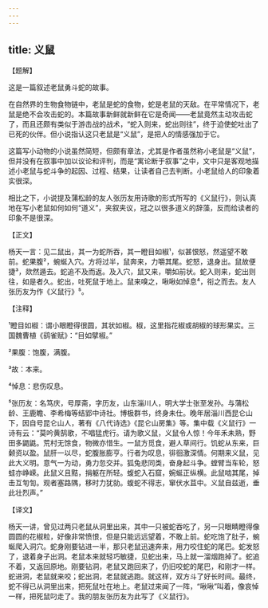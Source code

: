 ```yaml
---
---
---
```

title: 义鼠
---




【题解】


这是一篇叙述老鼠勇斗蛇的故事。

在自然界的生物食物链中，老鼠是蛇的食物，蛇是老鼠的天敌。在平常情况下，老鼠是绝不会攻击蛇的。本篇故事新鲜就新鲜在它是奇闻——老鼠竟然主动攻击蛇了，而且还颇有类似于游击战的战术，“蛇入则来，蛇出则往”，终于迫使蛇吐出了已死的伙伴。但小说指认这只老鼠是“义鼠”，是把人的情感强加于它。

这篇写小动物的小说虽然简短，但颇有章法，尤其是作者虽然称小老鼠是“义鼠”，但并没有在叙事中加以议论和评判，而是“寓论断于叙事”之中，文中只是客观地描述小老鼠与蛇斗争的起因、过程、结果，让读者自己去判断。小老鼠给人的印象着实很深。

相比之下，小说提及蒲松龄的友人张历友用诗歌的形式所写的《义鼠行》，则认真地在写小老鼠如何如何“道义”，夹叙夹议，冠之以很多道义的辞藻，反而给读者的印象不是很深。


【正文】

杨天一言：见二鼠出，其一为蛇所吞，其一瞪目如椒¹，似甚恨怒，然遥望不敢前。蛇果腹²，蜿蜒入穴。方将过半，鼠奔来，力嚼其尾。蛇怒，退身出。鼠故便捷³，欻然遁去。蛇追不及而返。及入穴，鼠又来，嚼如前状。蛇入则来，蛇出则往，如是者久。蛇出，吐死鼠于地上。鼠来嗅之，啾啾如悼息⁴，衔之而去。友人张历友为作《义鼠行》⁵。

【注释】


¹瞪目如椒：谓小眼瞪得很圆，其状如椒。椒，这里指花椒或胡椒的球形果实。三国魏曹植《鹞雀赋》：“目如擘椒。”

²果腹：饱腹，满腹。

³故：本来。

⁴悼息：悲伤叹息。

⁵张历友：名笃庆，号厚斋，字历友，山东淄川人，明大学士张至发孙。与蒲松龄、王鹿瞻、李希梅等结郢中诗社。博极群书，终身未仕。晚年居淄川西昆仑山下，因自号昆仑山人，著有《八代诗选》《昆仑山房集》等。集中载《义鼠行》一诗有云：“莫吟黄鹄歌，不唱猛虎行。请为歌义鼠，义鼠令人惊！今年禾未熟，野田多鼯鼪。荒村无馀食，物微亦惜生。一鼠方觅食，避人草间行。饥蛇从东来，巨颡资以盈。鼠肝一以尽，蛇腹胀膨亨。行者为叹息，徘徊激深情。何期来义鼠，见此大义明。意气一为动，勇力忽交并。狐兔悲同类，奋身起斗争。螳臂当车轮，怒蛙亦峥嵘。此鼠义且黠，捐躯在所轻。蝮蛇入石窟，婉蜒正纵横。此鼠啮其尾，掉击互匉訇。观者塞路隅，移时力犹勍。蝮蛇不得志，窜伏水苴中。义鼠自兹逝，垂此壮烈声。”





【译文】


杨天一讲，曾见过两只老鼠从洞里出来，其中一只被蛇吞吃了，另一只眼睛瞪得像圆圆的花椒粒，好像非常愤恨，但是只能远远望着，不敢上前。蛇吃饱了肚子，蜿蜒爬入洞穴。蛇身刚要钻进一半，那只老鼠迅速奔来，用力咬住蛇的尾巴。蛇发怒了，退着身子出洞。老鼠本来就轻巧敏捷，见蛇出来，马上就一溜烟跑掉了。蛇追不着，又返回原地。刚要钻洞，老鼠又跑回来了，仍旧咬蛇的尾巴，和刚才一样。蛇进洞，老鼠就来咬；蛇出洞，老鼠就逃跑。就这样，双方斗了好长时间。最终，蛇不得已从洞里出来，把死鼠吐在地上。老鼠过来闻了一阵，“啾啾”叫着，像哀悼一样，把死鼠叼走了。我的朋友张历友为此写了《义鼠行》。